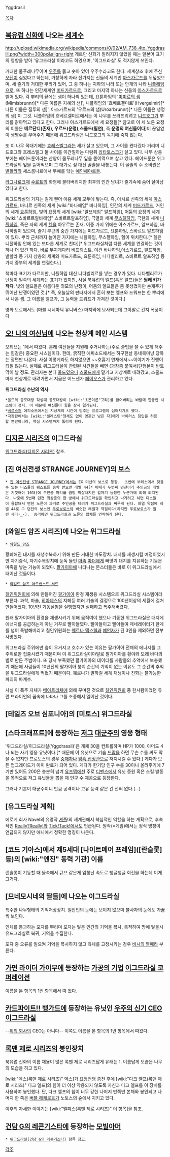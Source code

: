 Yggdrasil

[[목차]]
== [[북유럽 신화]]에 나오는 [[세계수]] ==
http://upload.wikimedia.org/wikipedia/commons/0/02/AM_738_4to_Yggdrasill.png?width=300px&align=right
게르만 신화가 알려지지 않았을 때는 일본어 표기의 영향을 받아 '유그드라실'이라고도 하였으며, '이그드라실' 도 적지않게 쓰인다.

거대한 물푸레나무이며 [[우주]]를 뚫고 솟아 있어 우주수라고도 한다. 세계창조 후에 주신 [[오딘]]이 심었다고 하는데, 거창하게 자라 잔가지는 신들의 세계인 [[아스가르드]]를 뒤덮었으며, 세 줄기의 거대한 뿌리가 있어, 그 중 하나는 지하의 나라 또는 안개의 나라 [[니플헤임]]으로, 또 하나는 인간세계인 [[미드가르드]]로, 그리고 마지막 하나는 신들의 [[아스가르드]]로 뻗어 있다. 각 뿌리의 끝에는 샘이 하나씩 있는데, 요툰하임의 '[[미미르의 샘]](Mímisbrunnr)[* 다른 이름은 지혜의 샘]', 니플하임의 '흐베르겔미르'(Hvergelmir)[* 다른 이름은 질투의 샘]', 아스가르드의 '우르드의 샘(Urðarbrunnr)[* 다른 이름은 생명의 샘]'이 그것. 니플하임의 흐베르겔미르에서는 이 나무를 쓰러뜨리려고 [[니드호그]]가 뿌리를 갉아먹고 있다고 한다. 그러나 아스가르드에서 세 요정들[* 참고로 이 세 노른 요정의 이름은 '''베르단디(존재), 우르드(운명),스쿨드(필연)''', 즉 '''운명의 여신들이다''']이 끊임없이 생명수를 부어주기 때문에 위그드라실은 니드호그의 독기에 죽지 않는다.

또 이 나무 꼭대기에는 [[흐레스벨그]]라는 새가 살고 있으며, 그 사이를 왔다갔다 거리며 니드호그와 흐레스벨그 둘 사이를 이간질하는 다람쥐 [[라타토스크]]가 살고 있다. 나무 상층부에는 헤이드룬이라는 산양이 물푸레나무 잎을 뜯어먹으며 살고 있다. 헤이드룬은 위그드라실의 잎을 뜯어먹으며 그 대가로 젖 대신 꿀술을 내놓는다. 이 꿀술의 주 소비원은 [[발할라]]와 세스룸니르에서 무예를 닦는 [[에인헤야르]]들.

[[라그나로크]]때 [[수르트]]의 화염에 불타버리지만 최후의 인간 남녀가 줄기속에 숨어 살아남았다고 한다.

위그드라실의 가지는 길게 뻗어 아홉 세계 모두에 닿는다. 즉, 아시르 신족의 세계 [[아스가르드]], 바니르 신족의 세계 [wiki:"바나헤임" 바나하임], 인간의 세계 [[미드가르드]], 거인의 세계 [[요툰하임]], 빛의 요정의 세계 [wiki:"알브헤임" 알프하임], 어둠의 요정의 세계  [wiki:"스바르트알바헤임" 스바르트알프하임], 극열의 세계 [[무스펠하임]], 극한의 세계 [[니플하임]], 죽은 자의 세계 [[헬]]을 아우르는 존재. 이중 가지 위에는 아스가르드, 알프하임, 바나하임이 있으며, 줄기 부근의 중간 가지에는 미드가르드, 요툰하임, 스바르트 알프하임이 있다. 뿌리 근처까지 늘어진 가지에는 니플하임, 무스펠하임, 헬이 위치한다.[* 헬은 니플하임 안에 있는 또다른 세계로 친다][* 위그드라실처럼 다른 세계를 연결하는 것이 하나 더 있긴 하다. 바로 무지개다리 비프뢰스트. 이건 바나하임,아스가르드, 알프하임, 발할라 등 가지 상층의 세계와 미드가르드, 요툰하임, 니다벨리르, 스바르트 알프하임 등 가지 중부의 세계를 연결한다.]

책마다 표기가 다르지만, 니플하임 대신 니다벨리르를 넣는 경우가 있다. 니다벨리르가 난쟁이 일족의 세계라는 표기가 있지만, 사실 북유럽의 엘프(혹은 알프)들은 '''원래 키가 작다'''. 빛의 엘프들은 아름다운 외모의 난쟁이, 어둠의 엘프들은 좀 못생겼지만 손재주가 뛰어난 난쟁이였던 것.[* 즉, 오늘날의 판타지에서 흔히 보는 엘프와 드워프는 한 뿌리에서 나온 셈. 그 이름을 엘프가, 그 능력을 드워프가 가져간 것이다.]

영화 토르에서도 (마블 시네마틱 유니버스) 마지막에 묘사되는데 그야말로 간지 폭풍이다

== [[오! 나의 여신님]]에 나오는 천상계 메인 시스템 ==
모티브는 1에서 따왔다. 본래 여신들을 지원해 주거나하는(주로 술법을 쓸 수 있게 해주는 힘같은) 중요한 시스템이다. 헌데, 굵직한 에피소드에서는 허구헌날 동네북마냥 당하는 장면만 나온다. 사실 이렇게라도 하지않으면 ~~호흡기 연재에서~~이야기가 진행이 되질 않는다. 실제로 위그드라실이 관련된 사건들을 빼면 (과장좀 붙여서)단행본이 반토막이 날 정도. 관리자는 본디 [[울드]]였으나 [[스쿨드]]에게 맡기고 지상계로 내려갔고, 스쿨드마저 천상계로 내려가면서 지금은 어느샌가 [[페이오스]]가 관리하고 있다.

'''위그드라실 수난의 역사'''
 *울드의 공포대왕 각성때 공포대왕이 [wiki:"초끈이론"고리]를 끊어버리는 바람에 한동안 시스템이 정지. 이 때문에 여신들이 힘을 잠시 잃게된다.
 *[[베르스퍼]] 에피소드에서는 지상계의 시간이 멈추는 프로그램이 심어지기도 했다.
 *극장판에서는 [wiki:"셀레스틴"형체도 없이 영혼만 남은 자]에게 바이러스 침입을 허용할 뿐만아니라, 핵심 시스템까지 뚫리게 된다.

== [[디지몬 시리즈]]의 이그드라실 ==
[[위그드라실(디지몬 시리즈)]] 참조.

== [진 여신전생 STRANGE JOURNEY]의 보스 ==
 * [[진 여신전생 STRANGE JOURNEY]]에서는 EX 미션의 보스로 등장.  초반에 부테스에서 찾을수 있는 디스들의 퀘스트를 승락 받으면 레벨 44[* 이때가 두번째 던젼이라 주인공의 레벨은 기껏해야 10대]에 주인공 파티를 금방 박살내지만 갑자기 등장한 누군가에 의해 퇴치된다. 나중에 5번째 던젼 최상층의 한 방에서 위그드라실을 확인하고 나가려고 하면 디스들이 융합돼서 변한 노른이 과거로 주인공을 데려가 위그드라실과 싸우게 된다. 화염 약점에 레벨 44로 그 던젼의 보스인 [[우로보로스]]와 비슷한 레벨과 약점이다(하지만 우로보로스가 훨씬 세다-_-).  승리하면 위그드라실과 노른의 합체를 언락하게 된다.

== [와일드 암즈 시리즈]에 나오는 위그드라실 ==
 * [[와일드 암즈]]
황폐해진 대지를 재생수복하기 위해 만든 거대한 마도장치.
대지를 재생시킬 예정이었지만 자기증식, 자기수복장치에 눈독 들인 [[마족]] [[마더]]에게 빼앗겨 대지를 치유하는 기능은 마족을 낳는 기능이 되었다. [[팔가이아]]에 나타나는 몬스터들은 바로 이 위그드라실에서 태어난 것들이다.

 * [[와일드 암즈 어드밴스드 서드]]
[[칠인위원회]]에 의해 만들어진 [[팔가이아]] 환경 재생용 시스템으로 위그드라실 시스템이라 부른다. 과학, 마술, [[히아데스]]의 지혜등 여러 기술의 결정으로 100년이상의 세월에 걸쳐 만들어졌다. 10년전 기동실험을 실행했지만 실패하고 폭주해버렸다.

원래 팔가이아의 환경을 재생시키기 위해 움직여야 했으나 기동한 위그드라실은 대지에 에너지를 공급하는게 아닌 거꾸로 빨아들였다. 빨아들이고 빨아들여 제네레이터가 한계를 넘어 폭발해버리고 칠인위원회는 [[웨르나 맥스웰]]과 [[예언자]]가 된 3인을 제외하면 전부 사망했다.

위그드라실 주위에만 숲이 우거지고 호수가 있는 이유는 팔가이아 전체의 에너지를 그 주위로만 집중시켰기 때문이며 이 위그드라실이야말로 팔가이아를 황야와 모래 바다의 별로 만든 주범이다. 또 당시 부족했던 팔가이아의 데이터를 사람들의 추억에서 보충했기 때문에 사람들이 10년전의 팔가이아 붕괴 순간의 기억이 없는 이유도 그 순간의 추억을 위그드라실에게 먹혔기 때문이다.
웨르나가 말하길 세계 재생이나 진화는 불가능한 파괴의 파계수.

사실 이 폭주 자체가 [[베아트리체]]에 의해 꾸며진 것으로 [[칠인위원회]] 중 한사람이었던 듀란 브라이언의 꿈속에 나타나 그를 조종해서 일어난 것이다.

== [테일즈 오브 심포니아]의 [미토스] 위그드라실 ==

== [스타크래프트]에 등장하는 [[저그]] [[대군주]]의 영웅 형태 ==
'위그드라실/이그드라실(Yggdrassil)'은 개체 30을 컨트롤하며 HP가 1000, 아머도 4나 되는 사기 영웅 유닛이다.[* 때문에 이 유닛으로 기습 [[드랍]]을 하면 무슨 수를 써도 막을 수 없지만 프로토스의 경우 [[중재자]]나 [[암흑 집정관]]으로 저지시킬 수 있다.] 게다가 모든 업그레이드가 이미 완료가 되어 있다. 게다가 한기당 인구 수를 30이나 올려주기에 7기만 있어도 200은 충분히 넘겨 [[유즈맵]]에선 주로 [[디펜스]]에서 유닛 증원 혹은 스킬 발동을 목적으로 저그 유닛들을 뽑을 때 인구 수 제공으로 등장한다.

그러나 기본이 대군주이니 만큼 공격이나 고유 능력 같은 건 전혀 없다.(...)

== [유그드라실 계획] ==
에로게 회사 Navel의 유명작 [[셔플]]!의 세계관에서 핵심적인 역할을 하는 계획으로, 후속작인 [[Really?Really!]]와 [[Tick!Tack!]]에서도 언급된다. 원작(=게임)에서는 정식 명칭이 언급되지 않지만 애니에서 정확한 명칭이 나온다.

== [코드 기아스]에서 제5세대 [나이트메어 프레임]([란슬롯] 등)의 [wiki:"엔진" 동력 기관] 이름 ==
랜슬롯이 기동할 때 물속에서 큐브 같은게 엄청난 속도로 팽글팽글 회전을 하는데 이게 그거다.

== [므네모시네의 딸들]에 나오는 이그드라실 ==
특수한 나무형태의 기억저장장치.
일반인의 눈에는 보이지 않으며 불사자의 눈에도 가끔씩 보인다.

인체를 통과하는 포자를 뿌리며 포자는 닿은 인간의 기억을 복사, 축적하여 땅에 닿을시 유드그라실로 복귀, 기억을 수집한다.

포자 중 오류를 일으켜 기억을 복사하지 않고 육체를 고정시키는 경우 [[비시의 열매]]라 부른다.

== [[가면 라이더 가이무]]에 등장하는 [[가공의 기업]] [[이그드라실 코퍼레이션]] ==
이름을 본 항목의 1번 항목에서 따 왔다.

== [[카드파이트!! 뱅가드]]에 등장하는 유닛인 [[우주의 신기 CEO 이그드라실]] ==
--[[이그드라실 코퍼레이션|위의 회사]]의 CEO는 아니다-- 이쪽도 이름을 본 항목의 1번 항목에서 따왔다. 

== [[록맨 제로 시리즈]]의 봉인장치 ==
북유럽 신화의 이름 채용이 많은 록맨 제로 시리즈답게 유래는 1. 이름답게 모습은 나무의 모습을 하고 있다.

[wiki:"엑스(록맨 제로 시리즈)" 엑스]가 [[요정전쟁]] 종전 후에 [wiki:"다크 엘프(록맨 제로 시리즈)" 다크 엘프]의 힘이 더 이상 악용되지 않도록 자신과 다크 엘프를 이 장치를 사용하여 봉인했다. 단, 다크 엘프의 힘이 너무 강한 나머지 반쪽만 본체와 봉인되고 나머지 한 쪽은 [[버블 헤케로트]]가 노토스의 숲에서 지키고 있다.

이후의 자세한 이야기는 [wiki:"엘피스(록맨 제로 시리즈)" 이 항목]을 참조.

== [[건담 G의 레콘기스타]]에 등장하는 [[모빌아머]] ==
 * [[위그드라실(건담 G의 레콘기스타)]] 항목 참고. 

[[각주]]
